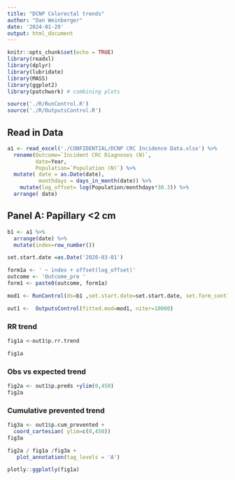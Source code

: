 ```yaml
---
title: "DCNP Colorectal trends"
author: "Dan Weinberger"
date: '2024-01-29'
output: html_document
---
```


```r
knitr::opts_chunk$set(echo = TRUE)
library(readxl)
library(dplyr)
library(lubridate)
library(MASS)
library(ggplot2)
library(patchwork) # combining plots

source('./R/RunControl.R')
source('./R/OutputsControl.R')

```

## Read in Data

```r
a1 <- read_excel('./CONFIDENTIAL/DCNP CRC Incidence Data.xlsx') %>%
  rename(Outcome=`Incident CRC Diagnoses (N)`,
         date=Year,
         Population=`Population (N)`) %>%
  mutate( date = as.Date(date),
          monthdays = days_in_month(date)) %>%
    mutate(log_offset= log(Population/monthdays*30.3)) %>%
  arrange( date) 


```

## Panel A: Papillary <2 cm {.tabset}
```r
b1 <- a1 %>%
  arrange(date) %>%
  mutate(index=row_number())

set.start.date =as.Date('2020-03-01')

form1a <- ' ~ index + offset(log_offset)'
outcome <- 'Outcome_pre '
form1 <- paste0(outcome, form1a)

mod1 <- RunControl(ds=b1 ,set.start.date=set.start.date, set.form_cont1=form1)

out1 <-  OutputsControl(fitted.mod=mod1, niter=10000)
```

### RR trend
```r
fig1a <-out1$p.rr.trend

fig1a
```
### Obs vs expected trend
```r
fig2a <- out1$p.preds +ylim(0,450)
fig2a
```
### Cumulative prevented trend

```r
fig3a <- out1$p.cum_prevented +
  coord_cartesian( ylim=c(0,450))
fig3a
```

```r
fig2a / fig1a /fig3a +
   plot_annotation(tag_levels = 'A')
```

```r
plotly::ggplotly(fig1a)
```




